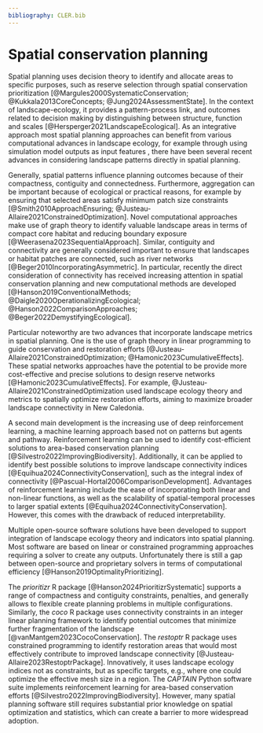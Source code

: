 ```yaml
---
bibliography: CLER.bib
---
```


<!-- Person responsible: Jung -->

# Spatial conservation planning {#sec-spatialplanning}

Spatial planning uses decision theory to identify and allocate areas to specific purposes, such as reserve selection through spatial conservation prioritization [@Margules2000SystematicConservation; @Kukkala2013CoreConcepts; @Jung2024AssessmentState].
In the context of landscape-ecology, it provides a pattern-process link<!-- (see section @sec-spatialpattern) -->, and outcomes related to decision making by distinguishing between structure, function and scales [@Hersperger2021LandscapeEcological].
As an integrative approach most spatial planning approaches can benefit from various computational advances in landscape ecology, for example through using simulation model outputs <!-- (see section @sec-simulation) --> as input features  <!-- (see also @daigle2020operationalizing) -->, there have been several recent advances in considering landscape patterns directly in spatial planning.

Generally, spatial patterns influence planning outcomes because of their compactness, contiguity and connectedness.
Furthermore, aggregation can be important because of ecological or practical reasons, for example by ensuring that selected areas satisfy minimum patch size constraints [@Smith2010ApproachEnsuring; @Justeau-Allaire2021ConstrainedOptimization].
Novel computational approaches make use of graph theory to identify valuable landscape areas in terms of compact core habitat and reducing boundary exposure [@Weerasena2023SequentialApproach].
Similar, contiguity and connectivity are generally considered important to ensure that landscapes or habitat patches are connected, such as river networks [@Beger2010IncorporatingAsymmetric].
In particular, recently the direct consideration of connectivity <!-- (see also section @sec-connectivity) --> has received increasing attention in spatial conservation planning and new computational methods are developed [@Hanson2019ConventionalMethods; @Daigle2020OperationalizingEcological; @Hanson2022ComparisonApproaches; @Beger2022DemystifyingEcological].

Particular noteworthy are two advances that incorporate landscape metrics in spatial planning.
One is the use of graph theory in linear programming to guide conservation and restoration efforts [@Justeau-Allaire2021ConstrainedOptimization; @Hamonic2023CumulativeEffects].
These spatial networks approaches have the potential to be provide more cost-effective and precise solutions to design reserve networks [@Hamonic2023CumulativeEffects].
For example, @Justeau-Allaire2021ConstrainedOptimization used landscape ecology theory and metrics to spatially optimize restoration efforts, aiming to maximize broader landscape connectivity in New Caledonia.

A second main development is the increasing use of deep reinforcement learning, a machine learning approach based not on patterns but agents and pathway.
Reinforcement learning can be used to identify cost-efficient solutions to area-based conservation planning [@Silvestro2022ImprovingBiodiversity].
Additionally, it can be applied to identify best possible solutions to improve landscape connectivity indices [@Equihua2024ConnectivityConservation], such as the integral index of connectivity [@Pascual-Hortal2006ComparisonDevelopment].
Advantages of reinforcement learning include the ease of incorporating both linear and non-linear functions, as well as the scalability of spatial-temporal processes to larger spatial extents [@Equihua2024ConnectivityConservation].
However, this comes with the drawback of reduced interpretability.

<!-- ## Open-source software in spatial conservation planning -->

Multiple open-source software solutions have been developed to support integration of landscape ecology theory and indicators into spatial planning.
Most software are based on linear or constrained programming approaches requiring a solver to create any outputs.
Unfortunately there is still a gap between open-source and proprietary solvers in terms of computational efficiency [@Hanson2019OptimalityPrioritizing].

The *prioritizr* R package [@Hanson2024PrioritizrSystematic] supports a range of compactness and contiguity constraints, penalties, and generally allows to flexible create planning problems in multiple configurations.
Similarly, the *coco* R package uses connectivity constraints in an integer linear planning framework to identify potential outcomes that minimize further fragmentation of the landscape [@vanMantgem2023CocoConservation].
The *restoptr* R package uses constrained programming to identify restoration areas that would most effectively contribute to improved landscape connectivity [@Justeau-Allaire2023RestoptrPackage].
Innovatively, it uses landscape ecology indices not as constraints, but as specific targets, e.g., where one could optimize the effective mesh size in a region.
The *CAPTAIN* Python software suite implements reinforcement learning for area-based conservation efforts [@Silvestro2022ImprovingBiodiversity].
However, many spatial planning software still requires substantial prior knowledge on spatial optimization and statistics, which can create a barrier to more widespread adoption.
